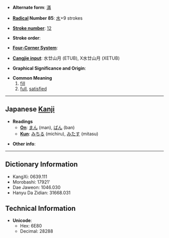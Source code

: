 * '''Alternate form''': [[滿]]

* '''[[Wiktionary:Chinese radical index| Radical]] Number 85''': [[Wiktionary:Chinese radical index 水|水]]+9 strokes

* '''[[Wiktionary:Chinese total strokes index|Stroke number]]''': [[Wiktionary:Chinese total strokes index 12|12]]

* '''Stroke order''': 

* '''[[Wiktionary:Chinese four corner index|Four-Corner System]]''': 

* '''[[Wiktionary:Chinese Cangjie index|Cangjie input]]''': 水廿山月 (ETUB), X水廿山月 (XETUB)

* '''Graphical Significance and Origin''': 

* '''Common Meaning'''
*# [[fill]]
*# [[full]], [[satisfied]]

----

== Japanese [[Kanji]] ==

* '''Readings'''
** '''[[On]]''': [[まん]] (man), [[ばん]] (ban)
** '''[[Kun]]''': [[みちる]] (michiru), [[みたす]] (mitasu)

* '''Other info''':  

----

== Dictionary Information ==

* KangXi: 0639.111
* Morobashi: 17921'
* Dae Jaweon: 1046.030
* Hanyu Da Zidian: 31668.031

== Technical Information ==

* '''Unicode''':
** Hex: 6E80
** Decimal: 28288